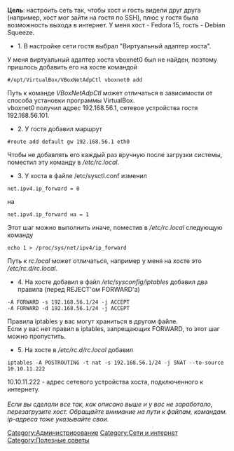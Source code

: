 '''Цель''': настроить сеть так, чтобы хост и гость видели друг друга (например, хост мог зайти на гостя по SSH), плюс у гостя была возможность выхода в интернет. У меня хост - Fedora 15, гость - Debian Squeeze.
*1. В настройке сети гостя выбрал "Виртуальный адаптер хоста".
У меня виртуальный адаптер хоста vboxnet0 был не найден, поэтому пришлось добавить его на хосте командой
<pre>#/opt/VirtualBox/VBoxNetAdpCtl vboxnet0 add</pre>
Путь к команде ''VBoxNetAdpCtl'' может отличаться в зависимости от способа установки программы VirtualBox.<br>
vboxnet0 получил адрес 192.168.56.1, сетевое устройства гостя 192.168.56.101.
*2. У гостя добавил маршрут
<pre>#route add default gw 192.168.56.1 eth0</pre>
Чтобы не добавлять его каждый раз вручную после загрузки системы, поместил эту команду в ''/etc/rc.local''.
*3. У хоста в файле /etc/sysctl.conf изменил
<pre>net.ipv4.ip_forward = 0</pre>
на
<pre>net.ipv4.ip_forward на = 1</pre>
Этот шаг можно выполнить иначе, поместив в ''/etc/rc.local'' следующую команду
<pre>echo 1 > /proc/sys/net/ipv4/ip_forward</pre>
Путь к ''rc.local'' может отличаться, например у меня на хосте это ''/etc/rc.d/rc.local''.
*4. На хосте добавил в файл ''/etc/sysconfig/iptables'' добавил два правила (перед REJECT'ом FORWARD'а)
<pre>-A FORWARD -s 192.168.56.1/24 -j ACCEPT
-A FORWARD -d 192.168.56.1/24 -j ACCEPT</pre>
Правила iptables у вас могут храниться в другом файле.<br>
Если у вас нет правил в iptables, запрещающих FORWARD, то этот шаг можно пропустить.
*5. На хосте в ''/etc/rc.d/rc.local'' добавил
<pre>iptables -A POSTROUTING -t nat -s 192.168.56.1/24 -j SNAT --to-source 10.10.11.222</pre>
10.10.11.222 - адрес сетевого устройства хоста, подключенного к интернету.
<br><br>
''Если вы сделали все так, как описано выше и у вас не заработало, перезагрузите хост. Обращайте внимание на пути к файлам, командам. ip-адреса тоже указывайте свои.''

[[Category:Администрирование]]
[[Category:Сети и интернет]]
[[Category:Полезные советы]]